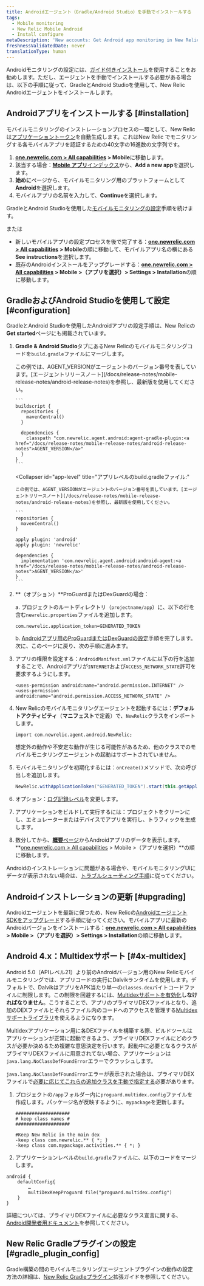 ```yaml
---
title: Androidエージェント（Gradle/Android Studio）を手動でインストールする
tags:
  - Mobile monitoring
  - New Relic Mobile Android
  - Install configure
metaDescription: 'New accounts: Get Android app monitoring in New Relic at newrelic.com/signup. Existing accounts: Add mobile monitoring to your Android apps from the UI.'
freshnessValidatedDate: never
translationType: human
---
```


Androidモニタリングの設定には、[ガイド付きインストール](https://onenr.io/0kjnEoryzRo)を使用することをお勧めします。ただし、エージェントを手動でインストールする必要がある場合は、以下の手順に従って、GradleとAndroid Studioを使用して、New Relic Androidエージェントをインストールします。

<InlineSignup/>

## Androidアプリをインストールする [#installation]

モバイルモニタリングのインストレーションプロセスの一環として、New Relicは[アプリケーショントークン](/docs/mobile-apps/viewing-your-application-token)を自動生成します。これはNew Relic でモニタリングする各モバイルアプリを認証するための40文字の16進数の文字列です。

1. **[one.newrelic.com > All capabilities](https://one.newrelic.com/all-capabilities) > Mobile**に移動します。
2. 該当する場合：[**Mobile アプリ**インデックス](/docs/mobile-monitoring/mobile-monitoring-ui/mobile-app-pages/mobile-apps-index)から、**Add a new app**を選択します。
3. **始めに**ページから、モバイルモニタリング用のプラットフォームとして**Android**を選択します。
4. モバイルアプリの名前を入力して、**Continue**を選択します。

GradleとAndroid Studioを使用した[モバイルモニタリングの設定](#configuration)手順を続けます。

または

* 新しいモバイルアプリの設定プロセスを後で完了する：**[one.newrelic.com > All capabilities](https://one.newrelic.com/all-capabilities) > Mobile**の順に移動して、モバイルアプリ名の横にある**See instructions**を選択します。
* 既存のAndroidインストールをアップグレードする：**[one.newrelic.com > All capabilities](https://one.newrelic.com/all-capabilities) > Mobile >（アプリを選択）> Settings > Installation**の順に移動します。

## GradleおよびAndroid Studioを使用して設定 [#configuration]

GradleとAndroid Studioを使用したAndroidアプリの設定手順は、New Relicの**Get started**ページにも掲載されています。

1. **Gradle & Android Studio**タブにあるNew Relicのモバイルモニタリングコードを`build.gradle`ファイルにマージします。

   <CollapserGroup>
     <Collapser
       id="project-level"
       title="プロジェクトレベルのbuild.gradleファイル:"
     >
       この例では、AGENT_VERSIONがエージェントのバージョン番号を表しています。[エージェントリリースノート](/docs/release-notes/mobile-release-notes/android-release-notes)を参照し、最新版を使用してください。

       ```
       buildscript {
         repositories {
           mavenCentral()
         }

         dependencies {
           classpath "com.newrelic.agent.android:agent-gradle-plugin:<a href="/docs/release-notes/mobile-release-notes/android-release-notes">AGENT_VERSION</a>"
         }
       }
       ```
     </Collapser>

     <Collapser
       id="app-level"
       title="アプリレベルのbuild.gradleファイル:"
     >
       この例では、AGENT_VERSIONがエージェントのバージョン番号を表しています。[エージェントリリースノート](/docs/release-notes/mobile-release-notes/android-release-notes)を参照し、最新版を使用してください。

       ```
       repositories {
         mavenCentral()
       }

       apply plugin: 'android'
       apply plugin: 'newrelic'

       dependencies {
         implementation 'com.newrelic.agent.android:android-agent:<a href="/docs/release-notes/mobile-release-notes/android-release-notes">AGENT_VERSION</a>'
       }
       ```
     </Collapser>
   </CollapserGroup>


2. **（オプション）**ProGuardまたはDexGuardの場合：

   a. プロジェクトのルートディレクトリ（`projectname/app`）に、以下の行を含む`newrelic.properties`ファイルを追加します。

   ```properties
   com.newrelic.application_token=GENERATED_TOKEN
   ```

   b. [Androidアプリ用のProGuardまたはDexGuardの設定](/docs/mobile-monitoring/new-relic-mobile-android/install-configure/configure-proguard-or-dexguard-android-apps)手順を完了します。次に、このページに戻り、次の手順に進みます。


3. アプリの権限を設定する：`AndroidManifest.xml`ファイルに以下の行を追加することで、Androidアプリが`INTERNET`および`ACCESS_NETWORK_STATE`許可を要求するようにします。

   ```
   <uses-permission android:name="android.permission.INTERNET" />
   <uses-permission android:name="android.permission.ACCESS_NETWORK_STATE" />
   ```

4. New Relicのモバイルモニタリングエージェントを起動するには：**デフォルトアクティビティ**（**マニフェスト**で定義）で、`NewRelic`クラスをインポートします。

   ```
   import com.newrelic.agent.android.NewRelic;
   ```

   <Callout variant="important">
     想定外の動作や不安定な動作が生じる可能性があるため、他のクラスでのモバイルモニタリングエージェントの起動はサポートされていません。
   </Callout>

5. モバイルモニタリングを初期化するには：`onCreate()`メソッドで、次の呼び出しを追加します。

   ```java
   NewRelic.withApplicationToken("GENERATED_TOKEN").start(this.getApplication());
   ```

6. オプション：[ログ記録レベル](/docs/mobile-monitoring/new-relic-mobile-android/api-guides/android-agent-configuration-feature-flags#logging)を変更します。

7. アプリケーションをビルドして実行するには：プロジェクトをクリーンにし、エミュレーターまたはデバイスでアプリを実行し、トラフィックを生成します。

8. 数分してから、[**概要**ページ](/docs/mobile-monitoring/mobile-monitoring-ui/mobile-app-pages/mobile-apps-overview-page)からAndroidアプリのデータを表示します。**[one.newrelic.com > All capabilities](https://one.newrelic.com/all-capabilities) > Mobile >（アプリを選択）**の順に移動します。

Androidのインストレーションに問題がある場合や、モバイルモニタリングUIにデータが表示されない場合は、[トラブルシューティング手順](/docs/mobile-monitoring/new-relic-mobile-android/troubleshoot/no-data-appears-android)に従ってください。

<InstallFeedback/>

## Androidインストレーションの更新 [#upgrading]

Androidエージェントを最新に保つため、New Relicの[AndroidエージェントSDKをアップグレード](/docs/mobile-monitoring/new-relic-mobile-android/install-configure/upgrading-new-relic-mobiles-android-sdk)する手順に従ってください。モバイルアプリに最新のAndroidバージョンをインストールする：**[one.newrelic.com > All capabilities](https://one.newrelic.com/all-capabilities) > Mobile >（アプリを選択）> Settings > Installation**の順に移動します。

## Android 4.x：Multidexサポート [#4x-multidex]

Android 5.0（APIレベル21）より前のAndroidバージョン用のNew Relicモバイルモニタリングでは、アプリコードの実行にDalvikランタイムを使用します。デフォルトで、DalvikはアプリをAPK当たり単一の`classes.dex`バイトコードファイルに制限します。この制限を回避するには、[Multidexサポートを有効化](https://developer.android.com/studio/build/multidex.html)**しなければなりません**。こうすることで、アプリのプライマリDEXファイルとなり、追加のDEXファイルとそれらファイル内のコードへのアクセスを管理する[Multidexサポートライブラリ](https://developer.android.com/tools/support-library/features.html#multidex)を使えるようになります。

Multidexアプリケーション用に各DEXファイルを構築する際、ビルドツールはアプリケーションが正常に起動できるよう、プライマリDEXファイルにどのクラスが必要か決めるため複雑な意思決定を行います。起動中に必要となるクラスがプライマリDEXファイルに用意されてない場合、アプリケーションは`java.lang.NoClassDefFoundError`エラーでクラッシュします。

`java.lang.NoClassDefFoundError`エラーが表示された場合は、プライマリDEXファイルで[必要に応じてこれらの追加クラスを手動で指定する](https://developer.android.com/studio/build/multidex.html#keep)必要があります。

1. プロジェクトの`/app`フォルダー内に`proguard.multidex.config`ファイルを作成します。パッケージ名が反映するように、`mypackage`を更新します。

   ```
   ####################
   # keep class names #
   ####################

   #Keep New Relic in the main dex
   -keep class com.newrelic.** { *; }
   -keep class com.mypackage.activities.** { *; }
   ```

2. アプリケーションレベルの`build.gradle`ファイルに、以下のコードをマージします。

```
android { 
    defaultConfig{
        …
        multiDexKeepProguard file("proguard.multidex.config")
    }
}
```

詳細については、プライマリDEXファイルに必要なクラス宣言に関する、[Android開発者用ドキュメント](https://developer.android.com/studio/build/multidex.html#keep)を参照してください。

## New Relic Gradleプラグインの設定 [#gradle_plugin_config]

Gradle構築の間のモバイルモニタリングエージェントプラグインの動作の設定方法の詳細は、[New Relic Gradleプラグイン](/docs/mobile-monitoring/new-relic-mobile-android/install-configure/configure-new-relic-gradle-plugin)拡張ガイドを参照してください。